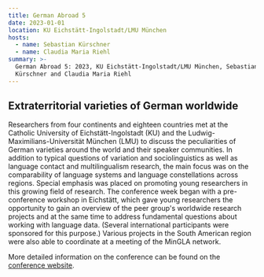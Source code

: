 ```yaml
---
title: German Abroad 5
date: 2023-01-01
location: KU Eichstätt-Ingolstadt/LMU München
hosts:
  - name: Sebastian Kürschner
  - name: Claudia Maria Riehl
summary: >-
  German Abroad 5: 2023, KU Eichstätt-Ingolstadt/LMU München, Sebastian
  Kürschner and Claudia Maria Riehl
---
```

## Extraterritorial varieties of German worldwide

Researchers from four continents and eighteen countries met at the Catholic University of Eichstätt-Ingolstadt (KU) and the Ludwig-Maximilians-Universität München (LMU) to discuss the peculiarities of German varieties around the world and their speaker communities. In addition to typical questions of variation and sociolinguistics as well as language contact and multilingualism research, the main focus was on the comparability of language systems and language constellations across regions.  Special emphasis was placed on promoting young researchers in this growing field of research. The conference week began with a pre-conference workshop in Eichstätt, which gave young researchers the opportunity to gain an overview of the peer group's worldwide research projects and at the same time to address fundamental questions about working with language data. (Several international participants were sponsored for this purpose.) Various projects in the South American region were also able to coordinate at a meeting of the MinGLA network.

More detailed information on the conference can be found on the [conference website](https://www.ku.de/en/slf/germanistik/lehrstuehle-professuren/slf/germanistik/deutsche-sprachwissenschaft/tagungen-und-workshops/ga5-en).
